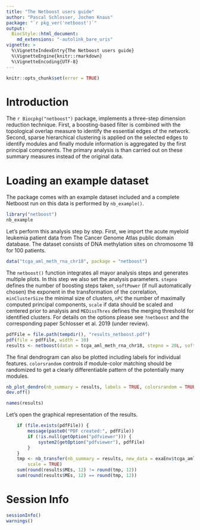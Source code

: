 ```yaml
---
title: "The Netboost users guide"
author: "Pascal Schlosser, Jochen Knaus"
package: "`r pkg_ver('netboost')`"
output: 
  BiocStyle::html_document:
    md_extensions: "-autolink_bare_uris"
vignette: >
  %\VignetteIndexEntry{The Netboost users guide}
  %\VignetteEngine{knitr::rmarkdown}
  %\VignetteEncoding{UTF-8}  
---
```


```r
knitr::opts_chunk$set(error = TRUE)
```

# Introduction

The `r Biocpkg("netboost")` package, implements a three-step dimension reduction technique. First, a boosting-based filter is combined with the topological overlap measure to identify the essential edges of the network. Second, sparse hierarchical clustering is applied on the selected edges to identify modules and finally module information is aggregated by the first principal components. The primary analysis is than carried out on these summary measures instead of the original data.

# Loading an example dataset 

The package comes with an example dataset included and a complete Netboost run on this data is performed by `nb_example()`. 


```r
library("netboost")
nb_example
```

Let's perform this analysis step by step. First, we import the acute myeloid leukemia patient data from The Cancer Genome Atlas public domain database. The dataset consists of DNA methylation sites on chromosome 18 for 100 patients.   

```r
data("tcga_aml_meth_rna_chr18", package = "netboost")
```

The `netboost()` function integrates all mayor analysis steps and generates multiple plots. In this step we also set the analysis parameters. `stepno` defines the number of boosting steps taken, `softPower` (if null automatically chosen) the exponent in the transformation of the correlation, `minClusterSize` the minimal size of clusters, `nPC` the number of maximally computed principal components, `scale` if data should be scaled and centered prior to analysis and `MEDissThres` defines the merging threshold for identified clusters. For details on the options please see `?netboost` and the corresponding paper Schlosser et al. 2019 (under review).

```r
pdfFile = file.path(tempdir(), "results_netboost.pdf")
pdf(file = pdfFile, width = 30)
results <- netboost(datan = tcga_aml_meth_rna_chr18, stepno = 20L, softPower = 3L, minClusterSize = 10L, nPC = 2, scale = TRUE, MEDissThres = 0.25) 
```

The final dendrogram can also be plotted including labels for individual features. `colorsrandom` controls if module-color matching should be randomized to get a clearly differentiable pattern of the potentially many modules. 

```r
nb_plot_dendro(nb_summary = results, labels = TRUE, colorsrandom = TRUE, seed = 123)
dev.off()
```

```r
names(results)
```

Let's open the graphical representation of the results.

```r
    if (file.exists(pdfFile)) {
        message(paste0("PDF created:", pdfFile))
        if (!is.null(getOption("pdfviewer"))) {
            system2(getOption("pdfviewer"), pdfFile)
        }
    }
    tmp <- nb_transfer(nb_summary = results, new_data = exaEnv$tcga_aml_meth_rna_chr18, 
        scale = TRUE)
    sum(round(results$MEs, 12) != round(tmp, 12))
    sum(round(results$MEs, 12) == round(tmp, 12))
```


# Session Info
```r
sessionInfo()
warnings()
```

